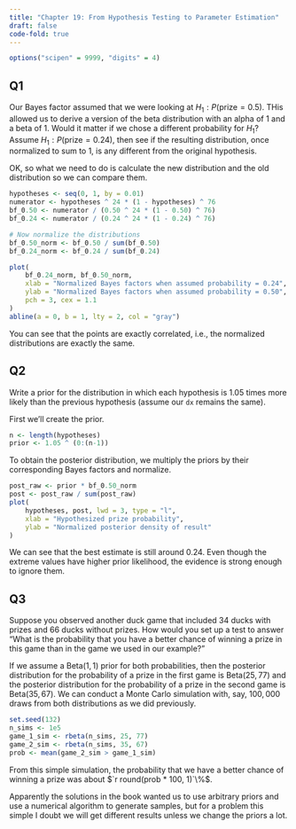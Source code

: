 ```yaml
---
title: "Chapter 19: From Hypothesis Testing to Parameter Estimation"
draft: false
code-fold: true
---
```


```r
options("scipen" = 9999, "digits" = 4)
```

## Q1

::: {.callout-note appearance="simple"}

Our Bayes factor assumed that we were looking at $H_1: P(\text{prize} = 0.5)$.
THis allowed us to derive a version of the beta distribution with an alpha of 1
and a beta of 1. Would it matter if we chose a different probability for $H_1$?
Assume $H_1: P(\text{prize} = 0.24)$, then see if the resulting distribution,
once normalized to sum to 1, is any different from the original hypothesis.

:::

OK, so what we need to do is calculate the new distribution and the old
distribution so we can compare them.

```r
hypotheses <- seq(0, 1, by = 0.01)
numerator <- hypotheses ^ 24 * (1 - hypotheses) ^ 76
bf_0.50 <- numerator / (0.50 ^ 24 * (1 - 0.50) ^ 76)
bf_0.24 <- numerator / (0.24 ^ 24 * (1 - 0.24) ^ 76)

# Now normalize the distributions
bf_0.50_norm <- bf_0.50 / sum(bf_0.50)
bf_0.24_norm <- bf_0.24 / sum(bf_0.24)

plot(
	bf_0.24_norm, bf_0.50_norm,
	xlab = "Normalized Bayes factors when assumed probability = 0.24",
	ylab = "Normalized Bayes factors when assumed probability = 0.50",
	pch = 3, cex = 1.1
)
abline(a = 0, b = 1, lty = 2, col = "gray")
```

You can see that the points are exactly correlated, i.e., the normalized
distributions are exactly the same.

## Q2

::: {.callout-note appearance="simple"}

Write a prior for the distribution in which each hypothesis is 1.05 times more
likely than the previous hypothesis (assume our `dx` remains the same).

:::

First we'll create the prior.

```r
n <- length(hypotheses)
prior <- 1.05 ^ (0:(n-1))
```

To obtain the posterior distribution, we multiply the priors by their
corresponding Bayes factors and normalize.

```r
post_raw <- prior * bf_0.50_norm
post <- post_raw / sum(post_raw)
plot(
	hypotheses, post, lwd = 3, type = "l",
	xlab = "Hypothesized prize probability",
	ylab = "Normalized posterior density of result"
)
```

We can see that the best estimate is still around $0.24$. Even though the
extreme values have higher prior likelihood, the evidence is strong enough
to ignore them.


## Q3

::: {.callout-note appearance="simple"}

Suppose you observed another duck game that included 34 ducks with prizes and 66
ducks without prizes. How would you set up a test to answer "What is the
probability that you have a better chance of winning a prize in this game than
in the game we used in our example?"

:::

If we assume a $\text{Beta}(1, 1)$ prior for both probabilities, then the
posterior distribution for the probability of a prize in the first game is
$\text{Beta}(25, 77)$ and the posterior distribution for the probability of a
prize in the second game is $\text{Beta}(35, 67)$. We can conduct a Monte
Carlo simulation with, say, $100,000$ draws from both distributions as we did
previously.

```r
set.seed(132)
n_sims <- 1e5
game_1_sim <- rbeta(n_sims, 25, 77)
game_2_sim <- rbeta(n_sims, 35, 67)
prob <- mean(game_2_sim > game_1_sim)
```

From this simple simulation, the probability that we have a better chance of
winning a prize was about $`r round(prob * 100, 1)`\%$.

Apparently the solutions in the book wanted us to use arbitrary priors and use
a numerical algorithm to generate samples, but for a problem this simple I
doubt we will get different results unless we change the priors a lot.


<!-- END OF FILE -->
